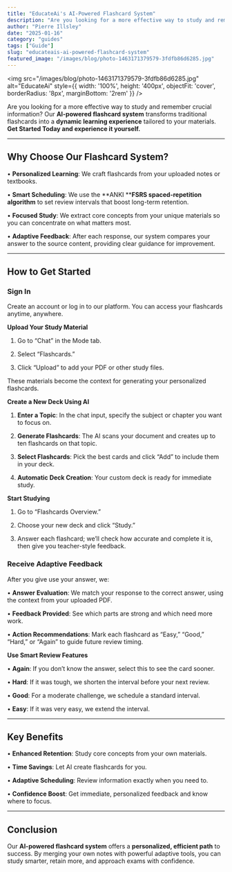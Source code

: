 ```yaml
---
title: "EducateAi's AI-Powered Flashcard System"
description: "Are you looking for a more effective way to study and remember crucial information? Our ..."
author: "Pierre Illsley"
date: "2025-01-16"
category: "guides"
tags: ["Guide"]
slug: "educateais-ai-powered-flashcard-system"
featured_image: "/images/blog/photo-1463171379579-3fdfb86d6285.jpg"
---
```


<img
  src="/images/blog/photo-1463171379579-3fdfb86d6285.jpg"
  alt="EducateAi"
  style={{ width: '100%', height: '400px', objectFit: 'cover', borderRadius: '8px', marginBottom: '2rem' }}
/>


Are you looking for a more effective way to study and remember crucial information? Our **AI-powered flashcard system** transforms traditional flashcards into a **dynamic learning experience** tailored to your materials. **Get Started Today and experience it yourself.**

---

## Why Choose Our Flashcard System?

• **Personalized Learning**: We craft flashcards from your uploaded notes or textbooks.

• **Smart Scheduling**: We use the **ANKI ****FSRS spaced-repetition algorithm** to set review intervals that boost long-term retention.

• **Focused Study**: We extract core concepts from your unique materials so you can concentrate on what matters most.

• **Adaptive Feedback**: After each response, our system compares your answer to the source content, providing clear guidance for improvement.

---

## How to Get Started

### **Sign In**

Create an account or log in to our platform. You can access your flashcards anytime, anywhere.

**Upload Your Study Material**

1. Go to “Chat” in the Mode tab.

2. Select “Flashcards.”

3. Click “Upload” to add your PDF or other study files.

These materials become the context for generating your personalized flashcards.

**Create a New Deck Using AI**

1. **Enter a Topic**: In the chat input, specify the subject or chapter you want to focus on.

2. **Generate Flashcards**: The AI scans your document and creates up to ten flashcards on that topic.

3. **Select Flashcards**: Pick the best cards and click “Add” to include them in your deck.

4. **Automatic Deck Creation**: Your custom deck is ready for immediate study.

**Start Studying**

1. Go to “Flashcards Overview.”

2. Choose your new deck and click “Study.”

3. Answer each flashcard; we’ll check how accurate and complete it is, then give you teacher-style feedback.

### **Receive Adaptive Feedback**

After you give use your answer, we:

• **Answer Evaluation**: We match your response to the correct answer, using the context from your uploaded PDF.

• **Feedback Provided**: See which parts are strong and which need more work.

• **Action Recommendations**: Mark each flashcard as “Easy,” “Good,” “Hard,” or “Again” to guide future review timing.

**Use Smart Review Features**

• **Again**: If you don’t know the answer, select this to see the card sooner.

• **Hard**: If it was tough, we shorten the interval before your next review.

• **Good**: For a moderate challenge, we schedule a standard interval.

• **Easy**: If it was very easy, we extend the interval.

---

## **Key Benefits**

• **Enhanced Retention**: Study core concepts from your own materials.

• **Time Savings**: Let AI create flashcards for you.

• **Adaptive Scheduling**: Review information exactly when you need to.

• **Confidence Boost**: Get immediate, personalized feedback and know where to focus.

---

## Conclusion

Our **AI-powered flashcard system** offers a **personalized, efficient path** to success. By merging your own notes with powerful adaptive tools, you can study smarter, retain more, and approach exams with confidence.

